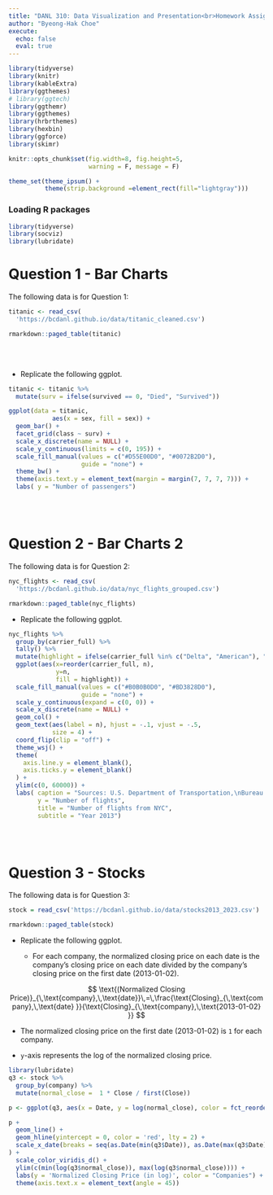 ```yaml
---
title: "DANL 310: Data Visualization and Presentation<br>Homework Assignment 3"
author: "Byeong-Hak Choe"
execute: 
  echo: false
  eval: true
---
```



```r
library(tidyverse)
library(knitr)
library(kableExtra)
library(ggthemes)
# library(ggtech)
library(ggthemr)
library(ggthemes)
library(hrbrthemes)
library(hexbin)
library(ggforce)
library(skimr)

knitr::opts_chunk$set(fig.width=8, fig.height=5,
                      warning = F, message = F)  

theme_set(theme_ipsum() +
          theme(strip.background =element_rect(fill="lightgray")))
```

### Loading R packages

```r
library(tidyverse)
library(socviz)
library(lubridate)
```

# Question 1 - Bar Charts

The following data is for Question 1:

```r
titanic <- read_csv(
  'https://bcdanl.github.io/data/titanic_cleaned.csv')

```

```r
rmarkdown::paged_table(titanic) 
```

<br><br>

- Replicate the following ggplot.

```r
titanic <- titanic %>% 
  mutate(surv = ifelse(survived == 0, "Died", "Survived")) 

ggplot(data = titanic,
            aes(x = sex, fill = sex)) + 
  geom_bar() +
  facet_grid(class ~ surv) +
  scale_x_discrete(name = NULL) + 
  scale_y_continuous(limits = c(0, 195)) +
  scale_fill_manual(values = c("#D55E00D0", "#0072B2D0"), 
                    guide = "none") +
  theme_bw() + 
  theme(axis.text.y = element_text(margin = margin(7, 7, 7, 7))) +
  labs( y = "Number of passengers")
```

<br><br>

# Question 2 - Bar Charts 2

The following data is for Question 2:

```r
nyc_flights <- read_csv(
  'https://bcdanl.github.io/data/nyc_flights_grouped.csv')

```

```r
rmarkdown::paged_table(nyc_flights) 
```


- Replicate the following ggplot.

```r

nyc_flights %>%
  group_by(carrier_full) %>%
  tally() %>%
  mutate(highlight = ifelse(carrier_full %in% c("Delta", "American"), "yes", "no")) %>%
  ggplot(aes(x=reorder(carrier_full, n),
             y=n,
             fill = highlight)) +
  scale_fill_manual(values = c("#B0B0B0D0", "#BD3828D0"),
                    guide = "none") +
  scale_y_continuous(expand = c(0, 0)) +
  scale_x_discrete(name = NULL) +
  geom_col() +
  geom_text(aes(label = n), hjust = -.1, vjust = -.5,
            size = 4) +
  coord_flip(clip = "off") +
  theme_wsj() +
  theme(
    axis.line.y = element_blank(),
    axis.ticks.y = element_blank()
  ) +
  ylim(c(0, 60000)) +
  labs( caption = "Sources: U.S. Department of Transportation,\nBureau of Transportation Statistics",
        y = "Number of flights",
        title = "Number of flights from NYC",
        subtitle = "Year 2013")
```

<br><br>

# Question 3 - Stocks

The following data is for Question 3:

```r
stock = read_csv('https://bcdanl.github.io/data/stocks2013_2023.csv')
```

```r
rmarkdown::paged_table(stock) 
```



- Replicate the following ggplot.

  - For each company, the normalized closing price on each date is the company's closing price on each date divided by the company's closing price on the first date (2013-01-02).

$$
\text{(Normalized Closing Price)}_{\,\text{company},\,\text{date}}\,=\,\frac{\text{Closing}_{\,\text{company},\,\text{date} }}{\text{Closing}_{\,\text{company},\,\text{2013-01-02} }}
$$

  - The normalized closing price on the first date (2013-01-02) is `1` for each company.
  
  - `y`-axis represents the log of the normalized closing price.
  
```r
library(lubridate)
q3 <- stock %>% 
  group_by(company) %>% 
  mutate(normal_close =  1 * Close / first(Close))

p <- ggplot(q3, aes(x = Date, y = log(normal_close), color = fct_reorder2(company, Date, normal_close)))

p + 
  geom_line() +
  geom_hline(yintercept = 0, color = 'red', lty = 2) +
  scale_x_date(breaks = seq(as.Date(min(q3$Date)), as.Date(max(q3$Date)), by = "year")
) +
  scale_color_viridis_d() +
  ylim(c(min(log(q3$normal_close)), max(log(q3$normal_close)))) +
  labs(y = 'Normalized Closing Price (in log)', color = "Companies") +
  theme(axis.text.x = element_text(angle = 45))
```

